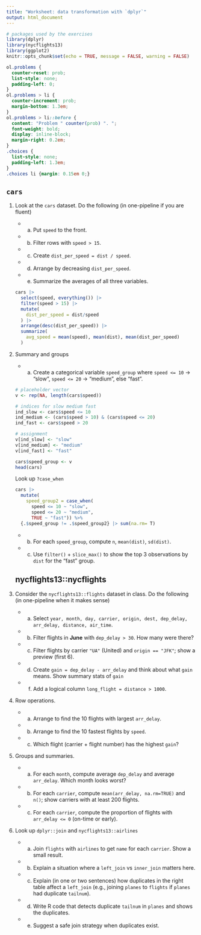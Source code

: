```yaml
---
title: "Worksheet: data transformation with `dplyr`"
output: html_document
---
```


```r
# packages used by the exercises
library(dplyr)
library(nycflights13)
library(ggplot2)
knitr::opts_chunk$set(echo = TRUE, message = FALSE, warning = FALSE)
```

```css
ol.problems {
  counter-reset: prob;
  list-style: none;
  padding-left: 0;
}
ol.problems > li {
  counter-increment: prob;
  margin-bottom: 1.3em;
}
ol.problems > li::before {
  content: "Problem " counter(prob) ". ";
  font-weight: bold;
  display: inline-block;
  margin-right: 0.2em;
}
.choices {
  list-style: none;
  padding-left: 1.3em;
}
.choices li {margin: 0.15em 0;}
```


## `cars`


<ol class="problems">

<li> Look at the `cars` dataset. Do the following (in one-pipeline if you are fluent) 

- a) Put `speed` to the front.  
- b) Filter rows with `speed > 15`.  
- c) Create `dist_per_speed = dist / speed`.  
- d) Arrange by decreasing `dist_per_speed`.  
- e) Summarize the averages of all three variables.

```r
cars |>
  select(speed, everything()) |>
  filter(speed > 15) |>
  mutate(
    dist_per_speed = dist/speed
  ) |>
  arrange(desc(dist_per_speed)) |>
  summarize(
    avg_speed = mean(speed), mean(dist), mean(dist_per_speed)
  )
```


</li>

<li> 
Summary and groups

- a) Create a categorical variable `speed_group` where `speed <= 10` → "slow", `speed <= 20` → "medium", else "fast".  

```r
# placeholder vector
v <- rep(NA, length(cars$speed))

# indices for slow medium fast
ind_slow <- cars$speed <= 10
ind_medium <- (cars$speed > 10) & (cars$speed <= 20)
ind_fast <- cars$speed > 20

# assignment
v[ind_slow] <- "slow"
v[ind_medium] <- "medium"
v[ind_fast] <- "fast"

cars$speed_group <- v
head(cars)
```
Look up `?case_when`

```r
cars |> 
  mutate(
    speed_group2 = case_when(
      speed <= 10 ~ "slow",
      speed <= 20 ~ "medium",
      TRUE ~ "fast")) %>%
  {.$speed_group != .$speed_group2} |> sum(na.rm= T)
```


- b) For each `speed_group`, compute `n`, `mean(dist)`, `sd(dist)`.  
- c) Use `filter()` + `slice_max()` to show the top 3 observations by `dist` for the "fast" group.
</li>


## nycflights13::nycflights


<li> Consider the `nycflights13::flights` dataset in class. Do the following (in one-pipeline when it makes sense) 

- a) Select `year, month, day, carrier, origin, dest, dep_delay, arr_delay, distance, air_time`.  
- b) Filter flights in **June** with `dep_delay > 30`. How many were there?  
- c) Filter flights by carrier `"UA"` (United) and `origin == "JFK"`; show a preview (first 6).
- d) Create `gain = dep_delay - arr_delay` and think about what `gain` means. Show summary stats of `gain`
- f) Add a logical column `long_flight = distance > 1000`.
</li>


<li>
Row operations.

- a) Arrange to find the 10 flights with largest `arr_delay`.  
- b) Arrange to find the 10 fastest flights by `speed`.  
- c) Which flight (carrier + flight number) has the highest `gain`?
</li>

<li>
Groups and summaries.

- a) For each `month`, compute average `dep_delay` and average `arr_delay`. Which month looks worst?  
- b) For each `carrier`, compute `mean(arr_delay, na.rm=TRUE)` and `n()`; show carriers with at least 200 flights.  
- c) For each `carrier`, compute the proportion of flights with `arr_delay <= 0` (on-time or early).
</li>

<li>
Look up `dplyr::join` and `nycflights13::airlines`

- a) Join `flights` with `airlines` to get `name` for each `carrier`. Show a small result.  
- b) Explain a situation where a `left_join` vs `inner_join` matters here.
- c) Explain (in one or two sentences) how duplicates in the right table affect a `left_join` (e.g., joining `planes` to `flights` if `planes` had duplicate `tailnum`).  
- d) Write R code that detects duplicate `tailnum` in `planes` and shows the duplicates.  
- e) Suggest a safe join strategy when duplicates exist.
</li>





</ol>



